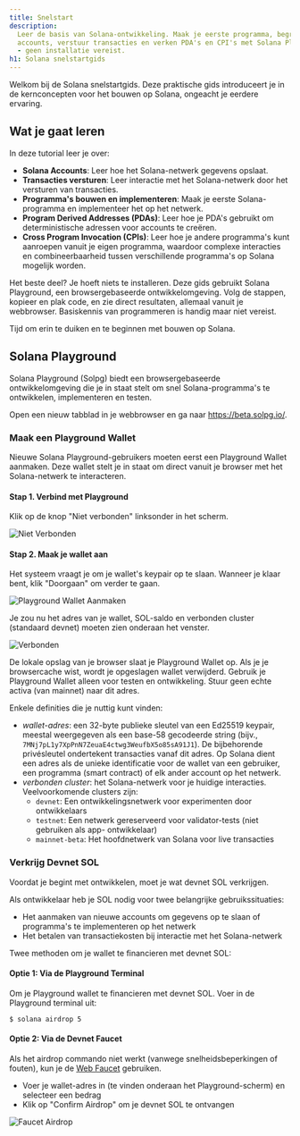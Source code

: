 ```yaml
---
title: Snelstart
description:
  Leer de basis van Solana-ontwikkeling. Maak je eerste programma, begrijp
  accounts, verstuur transacties en verken PDA's en CPI's met Solana Playground
  - geen installatie vereist.
h1: Solana snelstartgids
---
```


Welkom bij de Solana snelstartgids. Deze praktische gids introduceert je in de
kernconcepten voor het bouwen op Solana, ongeacht je eerdere ervaring.

## Wat je gaat leren

In deze tutorial leer je over:

- **Solana Accounts**: Leer hoe het Solana-netwerk gegevens opslaat.
- **Transacties versturen**: Leer interactie met het Solana-netwerk door het
  versturen van transacties.
- **Programma's bouwen en implementeren**: Maak je eerste Solana-programma en
  implementeer het op het netwerk.
- **Program Derived Addresses (PDAs)**: Leer hoe je PDA's gebruikt om
  deterministische adressen voor accounts te creëren.
- **Cross Program Invocation (CPIs)**: Leer hoe je andere programma's kunt
  aanroepen vanuit je eigen programma, waardoor complexe interacties en
  combineerbaarheid tussen verschillende programma's op Solana mogelijk worden.

Het beste deel? Je hoeft niets te installeren. Deze gids gebruikt Solana
Playground, een browsergebaseerde ontwikkelomgeving. Volg de stappen, kopieer en
plak code, en zie direct resultaten, allemaal vanuit je webbrowser. Basiskennis
van programmeren is handig maar niet vereist.

Tijd om erin te duiken en te beginnen met bouwen op Solana.

## Solana Playground

Solana Playground (Solpg) biedt een browsergebaseerde ontwikkelomgeving die je
in staat stelt om snel Solana-programma's te ontwikkelen, implementeren en
testen.

Open een nieuw tabblad in je webbrowser en ga naar https://beta.solpg.io/.

<Steps>
<Step>

### Maak een Playground Wallet

Nieuwe Solana Playground-gebruikers moeten eerst een Playground Wallet aanmaken.
Deze wallet stelt je in staat om direct vanuit je browser met het Solana-netwerk
te interacteren.

#### Stap 1. Verbind met Playground

Klik op de knop "Niet verbonden" linksonder in het scherm.

![Niet Verbonden](/assets/docs/intro/quickstart/pg-not-connected.png)

#### Stap 2. Maak je wallet aan

Het systeem vraagt je om je wallet's keypair op te slaan. Wanneer je klaar bent,
klik "Doorgaan" om verder te gaan.

![Playground Wallet Aanmaken](/assets/docs/intro/quickstart/pg-create-wallet.png)

Je zou nu het adres van je wallet, SOL-saldo en verbonden cluster (standaard
devnet) moeten zien onderaan het venster.

![Verbonden](/assets/docs/intro/quickstart/pg-connected.png)

<Callout>
  De lokale opslag van je browser slaat je Playground Wallet op. Als je je
  browsercache wist, wordt je opgeslagen wallet verwijderd. Gebruik je
  Playground Wallet alleen voor testen en ontwikkeling. Stuur geen echte activa
  (van mainnet) naar dit adres.
</Callout>

Enkele definities die je nuttig kunt vinden:

- _wallet-adres_: een 32-byte publieke sleutel van een Ed25519 keypair, meestal
  weergegeven als een base-58 gecodeerde string (bijv.,
  `7MNj7pL1y7XpPnN7ZeuaE4ctwg3WeufbX5o85sA91J1`). De bijbehorende privésleutel
  ondertekent transacties vanaf dit adres. Op Solana dient een adres als de
  unieke identificatie voor de wallet van een gebruiker, een programma (smart
  contract) of elk ander account op het netwerk.
- _verbonden cluster_: het Solana-netwerk voor je huidige interacties.
  Veelvoorkomende clusters zijn:
  - `devnet`: Een ontwikkelingsnetwerk voor experimenten door ontwikkelaars
  - `testnet`: Een netwerk gereserveerd voor validator-tests (niet gebruiken als
    app- ontwikkelaar)
  - `mainnet-beta`: Het hoofdnetwerk van Solana voor live transacties

</Step>
<Step>

### Verkrijg Devnet SOL

Voordat je begint met ontwikkelen, moet je wat devnet SOL verkrijgen.

Als ontwikkelaar heb je SOL nodig voor twee belangrijke gebruikssituaties:

- Het aanmaken van nieuwe accounts om gegevens op te slaan of programma's te
  implementeren op het netwerk
- Het betalen van transactiekosten bij interactie met het Solana-netwerk

Twee methoden om je wallet te financieren met devnet SOL:

#### Optie 1: Via de Playground Terminal

Om je Playground wallet te financieren met devnet SOL. Voer in de Playground
terminal uit:

```terminal
$ solana airdrop 5
```

#### Optie 2: Via de Devnet Faucet

Als het airdrop commando niet werkt (vanwege snelheidsbeperkingen of fouten),
kun je de [Web Faucet](https://faucet.solana.com/) gebruiken.

- Voer je wallet-adres in (te vinden onderaan het Playground-scherm) en
  selecteer een bedrag
- Klik op "Confirm Airdrop" om je devnet SOL te ontvangen

![Faucet Airdrop](/assets/docs/intro/quickstart/faucet-airdrop.gif)

</Step>
</Steps>
